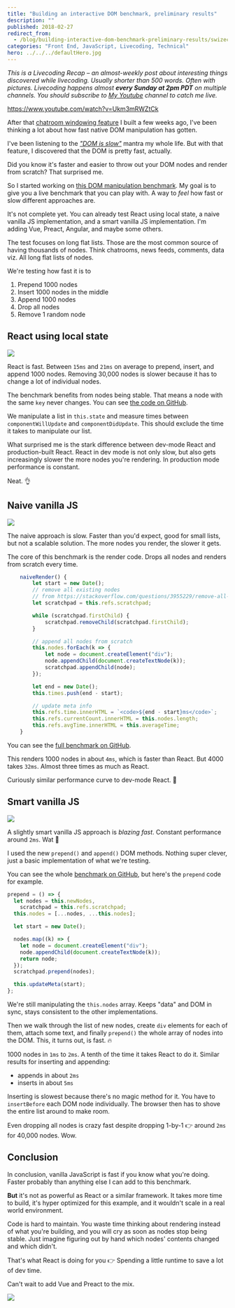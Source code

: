 ```yaml
---
title: "Building an interactive DOM benchmark, preliminary results"
description: ""
published: 2018-02-27
redirect_from:
  - /blog/building-interactive-dom-benchmark-preliminary-results/swizec/8219
categories: "Front End, JavaScript, Livecoding, Technical"
hero: ../../../defaultHero.jpg
---
```


_This is a Livecoding Recap – an almost-weekly post about interesting things discovered while livecoding. Usually shorter than 500 words. Often with pictures. Livecoding happens almost **every Sunday at 2pm PDT** on multiple channels. You should subscribe to [My Youtube](https://www.youtube.com/TheSwizec) channel to catch me live._

https://www.youtube.com/watch?v=Ukm3mRWZtCk

After that [chatroom windowing feature](https://swizec.com/blog/build-list-virtualization/swizec/8167) I built a few weeks ago, I've been thinking a lot about how fast native DOM manipulation has gotten.

I've been listening to the [_"DOM is slow"_](https://www.google.com/search?q=dom+is+slow&oq=dom+is+slow&aqs=chrome..69i57j0l5.1249j0j1&sourceid=chrome&ie=UTF-8) mantra my whole life. But with that feature, I discovered that the DOM is pretty fast, actually.

Did you know it's faster and easier to throw out your DOM nodes and render from scratch? That surprised me.

So I started working on [this DOM manipulation benchmark](https://dom-benchmark.now.sh/). My goal is to give you a live benchmark that you can play with. A way to _feel_ how fast or slow different approaches are.

It's not complete yet. You can already test React using local state, a naive vanilla JS implementation, and a smart vanilla JS implementation. I'm adding Vue, Preact, Angular, and maybe some others.

The test focuses on long flat lists. Those are the most common source of having thousands of nodes. Think chatrooms, news feeds, comments, data viz. All long flat lists of nodes.

We're testing how fast it is to

1.  Prepend 1000 nodes
2.  Insert 1000 nodes in the middle
3.  Append 1000 nodes
4.  Drop all nodes
5.  Remove 1 random node

## React using local state

![](https://swizec.com/wp-content/uploads/2018/02/react-dom.gif)

React is fast. Between `15ms` and `21ms` on average to prepend, insert, and append 1000 nodes. Removing 30,000 nodes is slower because it has to change a lot of individual nodes.

The benchmark benefits from nodes being stable. That means a node with the same `key` never changes. You can see [the code on GitHub](https://github.com/Swizec/dom-benchmark/blob/master/src/benchmarks/ReactBenchmark.js).

We manipulate a list in `this.state` and measure times between `componentWillUpdate` and `componentDidUpdate`. This should exclude the time it takes to manipulate our list.

What surprised me is the stark difference between dev-mode React and production-built React. React in dev mode is not only slow, but also gets increasingly slower the more nodes you're rendering. In production mode performance is constant.

Neat. 👌

## Naive vanilla JS

![](https://swizec.com/wp-content/uploads/2018/02/naive-js-dom.gif)

The naive approach is slow. Faster than you'd expect, good for small lists, but not a scalable solution. The more nodes you render, the slower it gets.

The core of this benchmark is the render code. Drops all nodes and renders from scratch every time.

```javascript
    naiveRender() {
        let start = new Date();
        // remove all existing nodes
        // from https://stackoverflow.com/questions/3955229/remove-all-child-elements-of-a-dom-node-in-javascript
        let scratchpad = this.refs.scratchpad;

        while (scratchpad.firstChild) {
            scratchpad.removeChild(scratchpad.firstChild);
        }

        // append all nodes from scratch
        this.nodes.forEach(k => {
            let node = document.createElement("div");
            node.appendChild(document.createTextNode(k));
            scratchpad.appendChild(node);
        });

        let end = new Date();
        this.times.push(end - start);

        // update meta info
        this.refs.time.innerHTML = `<code>${end - start}ms</code>`;
        this.refs.currentCount.innerHTML = this.nodes.length;
        this.refs.avgTime.innerHTML = this.averageTime;
    }
```

You can see the [full benchmark on GitHub](https://github.com/Swizec/dom-benchmark/blob/master/src/benchmarks/VanillaBenchmark.js).

This renders 1000 nodes in about `4ms`, which is faster than React. But 4000 takes `32ms`. Almost three times as much as React.

Curiously similar performance curve to dev-mode React. 🤔

## Smart vanilla JS

![](https://swizec.com/wp-content/uploads/2018/02/smart-js-dom.gif)

A slightly smart vanilla JS approach is _blazing fast_. Constant performance around `2ms`. Wat 🤨

I used the new `prepend()` and `append()` DOM methods. Nothing super clever, just a basic implementation of what we're testing.

You can see the whole [benchmark on GitHub](https://github.com/Swizec/dom-benchmark/blob/master/src/benchmarks/SmartVanillaBenchmark.js), but here's the `prepend` code for example.

```javascript
prepend = () => {
  let nodes = this.newNodes,
    scratchpad = this.refs.scratchpad;
  this.nodes = [...nodes, ...this.nodes];

  let start = new Date();

  nodes.map((k) => {
    let node = document.createElement("div");
    node.appendChild(document.createTextNode(k));
    return node;
  });
  scratchpad.prepend(nodes);

  this.updateMeta(start);
};
```

We're still manipulating the `this.nodes` array. Keeps "data" and DOM in sync, stays consistent to the other implementations.

Then we walk through the list of new nodes, create `div` elements for each of them, attach some text, and finally `prepend()` the whole array of nodes into the DOM. This, it turns out, is fast. 🔥

1000 nodes in `1ms` to `2ms`. A tenth of the time it takes React to do it. Similar results for inserting and appending:

- appends in about `2ms`
- inserts in about `5ms`

Inserting is slowest because there's no magic method for it. You have to `insertBefore` each DOM node individually. The browser then has to shove the entire list around to make room.

Even dropping all nodes is crazy fast despite dropping 1-by-1 👉 around `2ms` for 40,000 nodes. Wow.

## Conclusion

In conclusion, vanilla JavaScript is fast if you know what you're doing. Faster probably than anything else I can add to this benchmark.

**But** it's not as powerful as React or a similar framework. It takes more time to build, it's hyper optimized for this example, and it wouldn't scale in a real world environment.

Code is hard to maintain. You waste time thinking about rendering instead of what you're building, and you will cry as soon as nodes stop being stable. Just imagine figuring out by hand which nodes' contents changed and which didn't.

That's what React is doing for you 👉 Spending a little runtime to save a lot of dev time.

Can't wait to add Vue and Preact to the mix.

![](./img/media-l2JehIXdp8F7Up5sc-giphy.gif)
